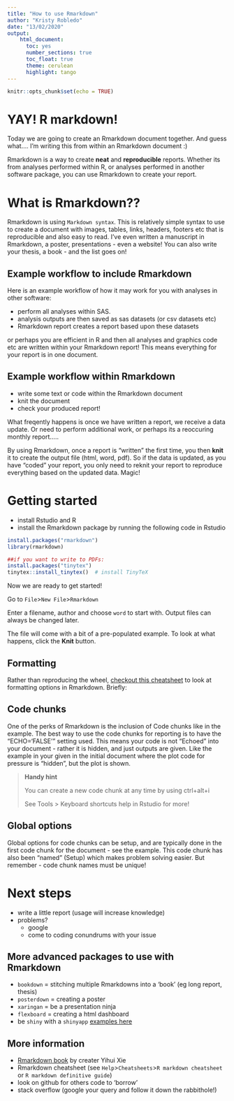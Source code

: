 ```yaml
---
title: "How to use Rmarkdown"
author: "Kristy Robledo"
date: "13/02/2020"
output: 
    html_document:
      toc: yes
      number_sections: true
      toc_float: true
      theme: cerulean
      highlight: tango
---
```


```r
knitr::opts_chunk$set(echo = TRUE)
```

# YAY! R markdown!

Today we are going to create an Rmarkdown document together. And guess what.... I'm writing this from within an Rmarkdown document :)

Rmarkdown is a way to create **neat** and **reproducible** reports. Whether its from analyses performed within R, or analyses performed in another software package, you can use Rmarkdown to create your report. 

# What is Rmarkdown??

Rmarkdown is using `Markdown syntax`. This is relatively simple syntax to use to create a document with images, tables, links, headers, footers etc that is reproducible and also easy to read. I've even written a manuscript in Rmarkdown, a poster, presentations - even a website! You can also write your thesis, a book - and the list goes on! 

## Example workflow to include Rmarkdown

Here is an example workflow of how it may work for you with analyses in other software:

- perform all analyses within SAS. 
- analysis outputs are then saved as sas datasets (or csv datasets etc)
- Rmarkdown report creates a report based upon these datasets

or perhaps you are efficient in R and then all analyses and graphics code etc are written within your Rmarkdown report! This means everything for your report is in one document.

## Example workflow within Rmarkdown

- write some text or code within the Rmarkdown document
- knit the document
- check your produced report!

What freqently happens is once we have written a report, we receive a data update. Or need to perform additional work, or perhaps its a reoccuring monthly report..... 

By using Rmarkdown, once a report is "written" the first time, you then **knit** it to create the output file (html, word, pdf). So if the data is updated, as you have "coded" your report, you only need to reknit your report to reproduce everything based on the updated data. Magic!


# Getting started

- install Rstudio and R
- install the Rmarkdown package by running the following code in Rstudio

```r
install.packages("rmarkdown")
library(rmarkdown)

##if you want to write to PDFs:
install.packages("tinytex")
tinytex::install_tinytex()  # install TinyTeX
```

Now we are ready to get started!

Go to `File`>`New File`>`Rmarkdown`

Enter a filename, author and choose `word` to start with. Output files can always be changed later. 

The file will come with a bit of a pre-populated example. To look at what happens, click the **Knit** button. 

## Formatting 

Rather than reproducing the wheel, [checkout this cheatsheet](https://github.com/rstudio/cheatsheets/raw/master/rmarkdown-2.0.pdf) to look at formatting options in Rmarkdown. Briefly: 

## Code chunks

One of the perks of Rmarkdown is the inclusion of Code chunks like in the example. The best way to use the code chunks for reporting is to have the "ECHO='FALSE'" setting used. This means your code is not "Echoed" into your document - rather it is hidden, and just outputs are given. Like the example in your given in the initial document where the plot code for pressure is "hidden", but the plot is shown.

>**Handy hint** 
>
>You can create a new code chunk at any time by using ctrl+alt+i
>
>See Tools > Keyboard shortcuts help in Rstudio for more!


## Global options

Global options for code chunks can be setup, and are typically done in the first code chunk for the document - see the example. This code chunk has also been "named" (Setup) which makes problem solving easier. But remember - code chunk names must be unique!

# Next steps

- write a little report (usage will increase knowledge)
- problems? 
   - google
   - come to coding conundrums with your issue 
   
## More advanced packages to use with Rmarkdown

- `bookdown` = stitching multiple Rmarkdowns into a 'book' (eg long report, thesis)
- `posterdown` = creating a poster
- `xaringan` = be a presentation ninja
- `flexboard` = creating a html dashboard
- be `shiny` with a `shinyapp` [examples here](https://shiny.rstudio.com/gallery/)

## More information

- [Rmarkdown book](https://bookdown.org/yihui/rmarkdown/) by creater Yihui Xie
- Rmarkdown cheatsheet (see `Help`>`Cheatsheets`>`R markdown cheatsheet` or `R markdown definitive guide`)
- look on github for others code to 'borrow'
- stack overflow (google your query and follow it down the rabbithole!)

